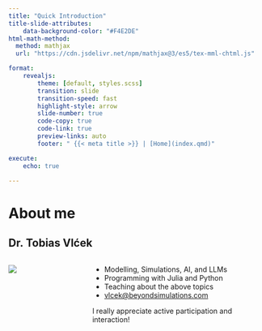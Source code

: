 ```yaml
---
title: "Quick Introduction"
title-slide-attributes:
    data-background-color: "#F4E2DE"
html-math-method:
  method: mathjax
  url: "https://cdn.jsdelivr.net/npm/mathjax@3/es5/tex-mml-chtml.js"

format:
    revealjs:
        theme: [default, styles.scss]
        transition: slide
        transition-speed: fast
        highlight-style: arrow
        slide-number: true
        code-copy: true
        code-link: true
        preview-links: auto
        footer: " {{< meta title >}} | [Home](index.qmd)"

execute:
    echo: true

---
```


# [About me]{.flow} {.title}

## Dr. Tobias Vlćek
::: {.columns}

:::: {.column width="30%"}
![](https://beyondsimulations.com/wp-content/uploads/2024/12/231127_Vlcek_Tobais-9303-scaled.jpg)
::::

:::: {.column width="70%"}
- Modelling, Simulations, AI, and LLMs
- Programming with Julia and Python
- Teaching about the above topics
- [vlcek@beyondsimulations.com](mailto:vlcek@beyondsimulations.com)

:::{.callout-tip}
I really appreciate active participation and interaction!
:::

::::

:::